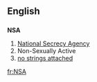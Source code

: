 {{see|-nsa}}

==English==

==={{initialism}}===
'''NSA'''

#[[w:National Security Agency|National Secrecy Agency]]
#Non-Sexually Active
#[[no strings attached]]

[[fr:NSA]]